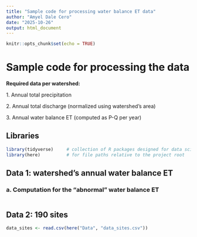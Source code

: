 ```yaml
---
title: "Sample code for processing water balance ET data"
author: "Amyel Dale Cero"
date: "2025-10-26"
output: html_document
---
```


```r
knitr::opts_chunk$set(echo = TRUE)
```

# Sample code for processing the data

**Required data per watershed:**

1\. Annual total precipitation

2\. Annual total discharge (normalized using watershed's area)

3\. Annual water balance ET (computed as P-Q per year)

## Libraries
```r

library(tidyverse)     # collection of R packages designed for data science
library(here)          # for file paths relative to the project root

```

## Data 1: watershed's annual water balance ET

### a. Computation for the "abnormal" water balance ET

```r



```


## Data 2: 190 sites

```r

data_sites <- read.csv(here("Data", "data_sites.csv"))

```


